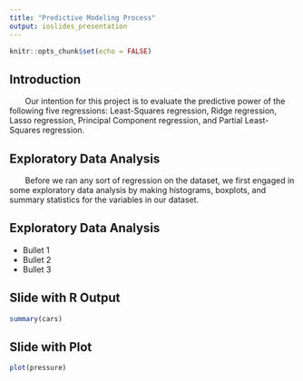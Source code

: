 ```yaml
---
title: "Predictive Modeling Process"
output: ioslides_presentation
---
```


```r
knitr::opts_chunk$set(echo = FALSE)
```

## Introduction
&nbsp;&nbsp;&nbsp;&nbsp;&nbsp;&nbsp; Our intention for this project is to evaluate the predictive power of the following five regressions: Least-Squares regression, Ridge regression, Lasso regression, Principal Component regression, and Partial Least-Squares regression.

## Exploratory Data Analysis
&nbsp;&nbsp;&nbsp;&nbsp;&nbsp;&nbsp; Before we ran any sort of regression on the dataset, we first engaged in some exploratory data analysis by making histograms, boxplots, and summary statistics for the variables in our dataset.

## Exploratory Data Analysis

- Bullet 1
- Bullet 2
- Bullet 3

## Slide with R Output

```r
summary(cars)
```

## Slide with Plot

```r
plot(pressure)
```

